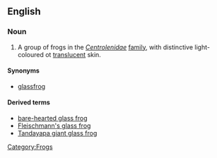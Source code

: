==English==
{{wikipedia}}
=== Noun ===
{{en-noun|sg=[[glass]] [[frog]]}}

# A group of frogs in the ''[[Centrolenidae]]'' [[family]], with distinctive light-coloured ot [[translucent]] skin.

====Synonyms====
*[[glassfrog]]

====Derived terms====
*[[bare-hearted glass frog]]
*[[Fleischmann's glass frog]]
*[[Tandayapa giant glass frog]]

[[Category:Frogs]]